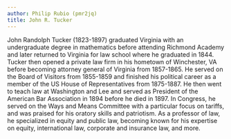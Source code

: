 ```yaml
---
author: Philip Rubio (pmr2jq)
title: John R. Tucker
---
```

John Randolph Tucker (1823-1897) graduated Virginia with an undergraduate degree in mathematics before attending Richmond Academy and later returned to Virginia for law school where he graduated in 1844. Tucker then opened a private law firm in his hometown of Winchester, VA before becoming attorney general of Virginia from 1857-1865. He served on the Board of Visitors from 1855-1859 and finished his political career as a member of the US House of Representatives from 1875-1887. He then went to teach law at Washington and Lee and served as President of the American Bar Association in 1894 before he died in 1897. In Congress, he served on the Ways and Means Committee with a particular focus on tariffs, and was praised for his oratory skills and patriotism. As a professor of law, he specialized in equity and public law, becoming known for his expertise on equity, international law, corporate and insurance law, and more.